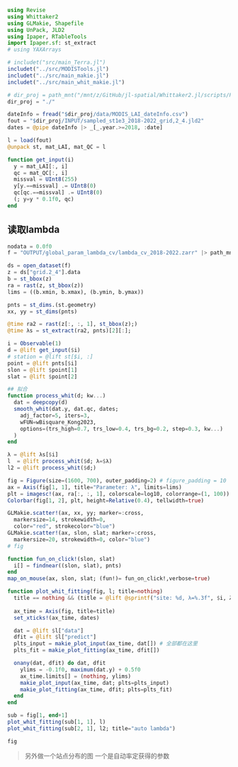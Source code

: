 ```julia
using Revise
using Whittaker2
using GLMakie, Shapefile
using UnPack, JLD2
using Ipaper, RTableTools
import Ipaper.sf: st_extract
# using YAXArrays

# includet("src/main_Terra.jl")
includet("../src/MODISTools.jl")
includet("../src/main_makie.jl")
includet("../src/main_whit_makie.jl")
```

```julia
# dir_proj = path_mnt("/mnt/z/GitHub/jl-spatial/Whittaker2.jl/scripts/Project_Global_LAI_smoothing")
dir_proj = "./"

dateInfo = fread("$dir_proj/data/MODIS_LAI_dateInfo.csv")
fout = "$dir_proj/INPUT/sampled_st1e3_2018-2022_grid,2_4.jld2"
dates = @pipe dateInfo |> _[_.year.>=2018, :date]

l = load(fout)
@unpack st, mat_LAI, mat_QC = l

function get_input(i)
  y = mat_LAI[:, i]
  qc = mat_QC[:, i]
  missval = UInt8(255)
  y[y.==missval] .= UInt8(0)
  qc[qc.==missval] .= UInt8(0)
  (; y=y * 0.1f0, qc)
end

```

## 读取lambda

```julia
nodata = 0.0f0
f = "OUTPUT/global_param_lambda_cv/lambda_cv_2018-2022.zarr" |> path_mnt

ds = open_dataset(f)
z = ds["grid.2_4"].data
b = st_bbox(z)
ra = rast(z, st_bbox(z))
lims = ((b.xmin, b.xmax), (b.ymin, b.ymax))
```

```julia
pnts = st_dims.(st.geometry)
xx, yy = st_dims(pnts)

@time ra2 = rast(z[:, :, 1], st_bbox(z);)
@time λs = st_extract(ra2, pnts)[2][:];
```

```julia
i = Observable(1)
d = @lift get_input($i)
# station = @lift st[$i, :]
point = @lift pnts[$i]
slon = @lift $point[1]
slat = @lift $point[2]

## 拟合
function process_whit(d; kw...)
  dat = deepcopy(d)
  smooth_whit(dat.y, dat.qc, dates;
    adj_factor=5, iters=3,
    wFUN=wBisquare_Kong2023,
    options=(trs_high=0.7, trs_low=0.4, trs_bg=0.2, step=0.3, kw...)
  )
end

λ = @lift λs[$i]
l  = @lift process_whit($d; λ=$λ)
l2 = @lift process_whit($d;)

fig = Figure(size=(1600, 700), outer_padding=2) # figure_padding = 10
ax = Axis(fig[1, 1], title="Parameter: λ", limits=lims)
plt = imagesc!(ax, ra[:, :, 1], colorscale=log10, colorrange=(1, 100))
Colorbar(fig[1, 2], plt, height=Relative(0.4), tellwidth=true)

GLMakie.scatter!(ax, xx, yy; marker=:cross,
  markersize=14, strokewidth=0,
  color="red", strokecolor="blue")
GLMakie.scatter!(ax, slon, slat; marker=:cross,
  markersize=20, strokewidth=0, color="blue")
# fig

function fun_on_click!(slon, slat)
  i[] = findnear((slon, slat), pnts)
end
map_on_mouse(ax, slon, slat; (fun!)= fun_on_click!,verbose=true)

function plot_whit_fitting(fig, l; title=nothing)
  title == nothing && (title = @lift @sprintf("site: %d, λ=%.3f", $i, λs[$i]))
  
  ax_time = Axis(fig, title=title)
  set_xticks!(ax_time, dates)

  dat = @lift $l["data"]
  dfit = @lift $l["predict"]
  plts_input = makie_plot_input(ax_time, dat[]) # 全部都在这里
  plts_fit = makie_plot_fitting(ax_time, dfit[])

  onany(dat, dfit) do dat, dfit
    ylims = -0.1f0, maximum(dat.y) + 0.5f0
    ax_time.limits[] = (nothing, ylims)
    makie_plot_input(ax_time, dat; plts=plts_input)
    makie_plot_fitting(ax_time, dfit; plts=plts_fit)
  end
end

sub = fig[1, end+1]
plot_whit_fitting(sub[1, 1], l)
plot_whit_fitting(sub[2, 1], l2; title="auto lambda")

fig
```

> 另外做一个站点分布的图
> 一个是自动率定获得的参数
